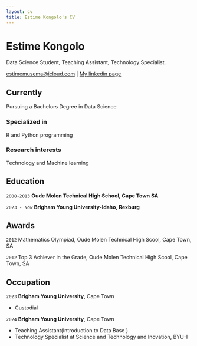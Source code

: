 ```yaml
---
layout: cv
title: Estime Kongolo's CV
---
```

# Estime Kongolo
Data Science Student, Teaching Assistant, Technology Specialist.

<div id="webaddress">
<a href="estimemusema@icloud.com">estimemusema@icloud.com</a>
| <a href="https://www.linkedin.com/in/estimemusemakongolo/">My linkedin page</a>
</div>

## Currently

Pursuing a Bachelors Degree in Data Science 

### Specialized in

R and Python programming


### Research interests

Technology and Machine learning


## Education

`2008-2013`
__Oude Molen Technical High School, Cape Town SA__

`2023 - Now`
__Brigham Young University-Idaho, Rexburg__



## Awards

`2012`
Mathematics Olympiad, Oude Molen Technical High Scool, Cape Town, SA

`2012`
Top 3 Achiever in the Grade, Oude Molen Technical High Scool, Cape Town, SA

## Occupation

`2023`
__Brigham Young University__, Cape Town

- Custodial

`2024`
__Brigham Young University__, Cape Town

- Teaching Assistant(Introduction to Data Base )
- Technology Specialist at Science and Technology and Inovation, BYU-I 


<!-- ### Footer

Last updated: May 2013 -->